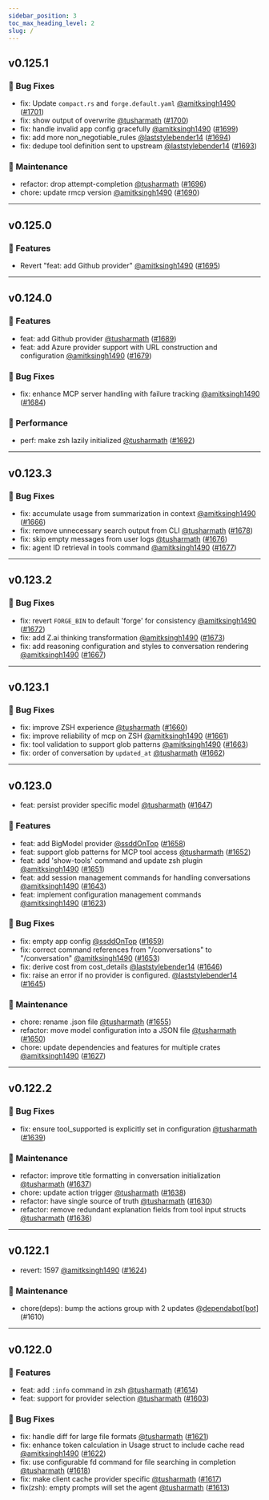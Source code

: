 ```yaml
---
sidebar_position: 3
toc_max_heading_level: 2
slug: /
---
```



<VersionUpdateCard />

## v0.125.1 

### 🐛 Bug Fixes

- fix: Update `compact.rs` and `forge.default.yaml` [@amitksingh1490](https://github.com/amitksingh1490) ([#1701](https://github.com/antinomyhq/forge/pull/1701))
- fix: show output of overwrite [@tusharmath](https://github.com/tusharmath) ([#1700](https://github.com/antinomyhq/forge/pull/1700))
- fix: handle invalid app config gracefully [@amitksingh1490](https://github.com/amitksingh1490) ([#1699](https://github.com/antinomyhq/forge/pull/1699))
- fix: add more non\_negotiable\_rules [@laststylebender14](https://github.com/laststylebender14) ([#1694](https://github.com/antinomyhq/forge/pull/1694))
- fix: dedupe tool definition sent to upstream [@laststylebender14](https://github.com/laststylebender14) ([#1693](https://github.com/antinomyhq/forge/pull/1693))

### 🧰 Maintenance

- refactor: drop attempt-completion [@tusharmath](https://github.com/tusharmath) ([#1696](https://github.com/antinomyhq/forge/pull/1696))
- chore: update rmcp version [@amitksingh1490](https://github.com/amitksingh1490) ([#1690](https://github.com/antinomyhq/forge/pull/1690))


---
## v0.125.0 

### 🚀 Features

- Revert "feat: add Github provider" [@amitksingh1490](https://github.com/amitksingh1490) ([#1695](https://github.com/antinomyhq/forge/pull/1695))


---
## v0.124.0 

### 🚀 Features

- feat: add Github provider [@tusharmath](https://github.com/tusharmath) ([#1689](https://github.com/antinomyhq/forge/pull/1689))
- feat: add Azure provider support with URL construction and configuration [@amitksingh1490](https://github.com/amitksingh1490) ([#1679](https://github.com/antinomyhq/forge/pull/1679))

### 🐛 Bug Fixes

- fix: enhance MCP server handling with failure tracking [@amitksingh1490](https://github.com/amitksingh1490) ([#1684](https://github.com/antinomyhq/forge/pull/1684))

### 🚀 Performance

- perf: make zsh lazily initialized [@tusharmath](https://github.com/tusharmath) ([#1692](https://github.com/antinomyhq/forge/pull/1692))


---
## v0.123.3 

### 🐛 Bug Fixes

- fix: accumulate usage from summarization in context [@amitksingh1490](https://github.com/amitksingh1490) ([#1666](https://github.com/antinomyhq/forge/pull/1666))
- fix: remove unnecessary search output from CLI [@tusharmath](https://github.com/tusharmath) ([#1678](https://github.com/antinomyhq/forge/pull/1678))
- fix: skip empty messages from user logs [@tusharmath](https://github.com/tusharmath) ([#1676](https://github.com/antinomyhq/forge/pull/1676))
- fix: agent ID retrieval in tools command [@amitksingh1490](https://github.com/amitksingh1490) ([#1677](https://github.com/antinomyhq/forge/pull/1677))


---
## v0.123.2 

### 🐛 Bug Fixes

- fix: revert `FORGE_BIN` to default 'forge' for consistency [@amitksingh1490](https://github.com/amitksingh1490) ([#1672](https://github.com/antinomyhq/forge/pull/1672))
- fix: add Z.ai thinking transformation [@amitksingh1490](https://github.com/amitksingh1490) ([#1673](https://github.com/antinomyhq/forge/pull/1673))
- fix: add reasoning configuration and styles to conversation rendering [@amitksingh1490](https://github.com/amitksingh1490) ([#1667](https://github.com/antinomyhq/forge/pull/1667))


---
## v0.123.1 

### 🐛 Bug Fixes

- fix: improve ZSH experience [@tusharmath](https://github.com/tusharmath) ([#1660](https://github.com/antinomyhq/forge/pull/1660))
- fix: improve reliability of mcp on ZSH [@amitksingh1490](https://github.com/amitksingh1490) ([#1661](https://github.com/antinomyhq/forge/pull/1661))
- fix: tool validation to support glob patterns [@amitksingh1490](https://github.com/amitksingh1490) ([#1663](https://github.com/antinomyhq/forge/pull/1663))
- fix: order of conversation by `updated_at` [@tusharmath](https://github.com/tusharmath) ([#1662](https://github.com/antinomyhq/forge/pull/1662))


---
## v0.123.0 

- feat: persist provider specific model [@tusharmath](https://github.com/tusharmath) ([#1647](https://github.com/antinomyhq/forge/pull/1647))

### 🚀 Features

- feat: add BigModel provider [@ssddOnTop](https://github.com/ssddOnTop) ([#1658](https://github.com/antinomyhq/forge/pull/1658))
- feat: support glob patterns for MCP tool access [@tusharmath](https://github.com/tusharmath) ([#1652](https://github.com/antinomyhq/forge/pull/1652))
- feat: add 'show-tools' command and update zsh plugin [@amitksingh1490](https://github.com/amitksingh1490) ([#1651](https://github.com/antinomyhq/forge/pull/1651))
- feat: add session management commands for handling conversations [@amitksingh1490](https://github.com/amitksingh1490) ([#1643](https://github.com/antinomyhq/forge/pull/1643))
- feat: implement configuration management commands [@amitksingh1490](https://github.com/amitksingh1490) ([#1623](https://github.com/antinomyhq/forge/pull/1623))

### 🐛 Bug Fixes

- fix: empty app config [@ssddOnTop](https://github.com/ssddOnTop) ([#1659](https://github.com/antinomyhq/forge/pull/1659))
- fix: correct command references from "/conversations" to "/conversation" [@amitksingh1490](https://github.com/amitksingh1490) ([#1653](https://github.com/antinomyhq/forge/pull/1653))
- fix: derive cost from cost\_details [@laststylebender14](https://github.com/laststylebender14) ([#1646](https://github.com/antinomyhq/forge/pull/1646))
- fix: raise an error if no provider is configured. [@laststylebender14](https://github.com/laststylebender14) ([#1645](https://github.com/antinomyhq/forge/pull/1645))

### 🧰 Maintenance

- chore: rename .json file [@tusharmath](https://github.com/tusharmath) ([#1655](https://github.com/antinomyhq/forge/pull/1655))
- refactor: move model configuration into a JSON file [@tusharmath](https://github.com/tusharmath) ([#1650](https://github.com/antinomyhq/forge/pull/1650))
- chore: update dependencies and features for multiple crates [@amitksingh1490](https://github.com/amitksingh1490) ([#1627](https://github.com/antinomyhq/forge/pull/1627))


---
## v0.122.2 

### 🐛 Bug Fixes

- fix: ensure tool\_supported is explicitly set in configuration [@tusharmath](https://github.com/tusharmath) ([#1639](https://github.com/antinomyhq/forge/pull/1639))

### 🧰 Maintenance

- refactor: improve title formatting in conversation initialization [@tusharmath](https://github.com/tusharmath) ([#1637](https://github.com/antinomyhq/forge/pull/1637))
- chore: update action trigger [@tusharmath](https://github.com/tusharmath) ([#1638](https://github.com/antinomyhq/forge/pull/1638))
- refactor: have single source of truth [@tusharmath](https://github.com/tusharmath) ([#1630](https://github.com/antinomyhq/forge/pull/1630))
- refactor: remove redundant explanation fields from tool input structs [@tusharmath](https://github.com/tusharmath) ([#1636](https://github.com/antinomyhq/forge/pull/1636))


---
## v0.122.1 

- revert: 1597 [@amitksingh1490](https://github.com/amitksingh1490) ([#1624](https://github.com/antinomyhq/forge/pull/1624))

### 🧰 Maintenance

- chore(deps): bump the actions group with 2 updates @[dependabot[bot]](https://github.com/apps/dependabot) (#1610)


---
## v0.122.0 

### 🚀 Features

- feat: add `:info` command in zsh [@tusharmath](https://github.com/tusharmath) ([#1614](https://github.com/antinomyhq/forge/pull/1614))
- feat: support for provider selection [@tusharmath](https://github.com/tusharmath) ([#1603](https://github.com/antinomyhq/forge/pull/1603))

### 🐛 Bug Fixes

- fix: handle diff for large file formats [@tusharmath](https://github.com/tusharmath) ([#1621](https://github.com/antinomyhq/forge/pull/1621))
- fix: enhance token calculation in Usage struct to include cache read [@amitksingh1490](https://github.com/amitksingh1490) ([#1622](https://github.com/antinomyhq/forge/pull/1622))
- fix: use configurable fd command for file searching in completion [@tusharmath](https://github.com/tusharmath) ([#1618](https://github.com/antinomyhq/forge/pull/1618))
- fix: make client cache provider specific [@tusharmath](https://github.com/tusharmath) ([#1617](https://github.com/antinomyhq/forge/pull/1617))
- fix(zsh): empty prompts will set the agent [@tusharmath](https://github.com/tusharmath) ([#1613](https://github.com/antinomyhq/forge/pull/1613))
